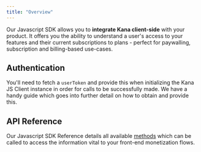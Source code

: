 ```yaml
---
title: "Overview"
---
```


Our Javascript SDK allows you to **integrate Kana client-side** with your product. It offers you the ability to understand a user's access to your features and their current subscriptions to plans - perfect for paywalling, subscription and billing-based use-cases.

## Authentication

You'll need to fetch a `userToken` and provide this when initializing the Kana JS Client instance in order for calls to be successfully made. We have a handy guide which goes into further detail on how to obtain and provide this.

<Card
  title="Authorization (Frontend)"
  icon="user-lock"
  href="/client-sdk-frontend/authorization-frontend"
/>

## API Reference

Our Javascript SDK Reference details all available [methods](/reference/client-sdk-frontend-reference#methods) which can be called to access the information vital to your front-end monetization flows.

<Card
  title="Client SDK (Frontend) Reference"
  icon="toolbox"
  href="/reference/client-sdk-frontend-reference"
/>

